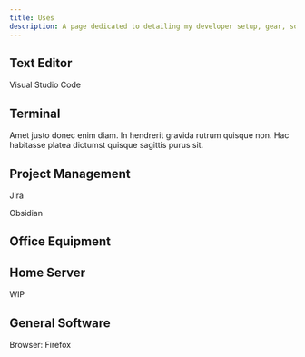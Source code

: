 ```yaml
---
title: Uses
description: A page dedicated to detailing my developer setup, gear, software and configs. Inspired by Wes Bos' /uses.
---
```


## Text Editor

Visual Studio Code

## Terminal

Amet justo donec enim diam. In hendrerit gravida rutrum quisque non. Hac habitasse platea dictumst quisque sagittis purus sit.

## Project Management

Jira

Obsidian

## Office Equipment

## Home Server

WIP

## General Software

Browser: Firefox